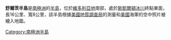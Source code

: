 {{unreferenced|time=2013-10-27T04:52:17+00:00}}
{{Coord|78|52|S|162|39|E||display=title}}

'''舒爾茨半島'''是[[南極洲|南極洲]]的[[半島|半島]]，位於[[維多利亞地|維多利亞地]]南部，處於[[斯凱爾頓冰川|斯凱爾頓冰川]]終點東面，長16公里、寬8公里，該半島根據[[美國地質調查局|美國地質調查局]]的測量和[[美國|美國]]海軍的空中照片被繪入地圖。

{{Antarctica-geo-stub}}
[[Category:南極洲半島|Category:南極洲半島]]